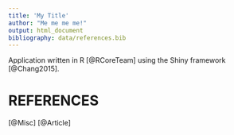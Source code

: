 ```yaml
---
title: 'My Title'
author: "Me me me me!"
output: html_document
bibliography: data/references.bib
---
```


Application written in R [@RCoreTeam] using the Shiny framework [@Chang2015].

# REFERENCES
 [@Misc]
 [@Article]